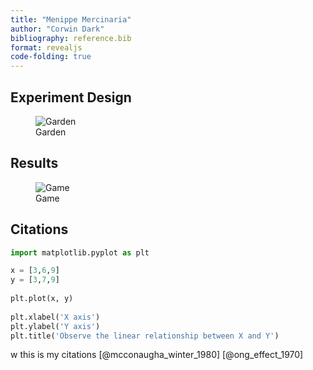 ```yaml
---
title: "Menippe Mercinaria"
author: "Corwin Dark"
bibliography: reference.bib
format: revealjs
code-folding: true
---
```



## Experiment Design

![Garden](images/ParsonsGardens4.jpg)



## Results

![Game](images/rushLayout.png)



## Citations

```python

import matplotlib.pyplot as plt

x = [3,6,9]
y = [3,7,9]
  
plt.plot(x, y)
  
plt.xlabel('X axis')
plt.ylabel('Y axis')
plt.title('Observe the linear relationship between X and Y')


```

w
this is my citations 
[@mcconaugha_winter_1980] 
[@ong_effect_1970]
